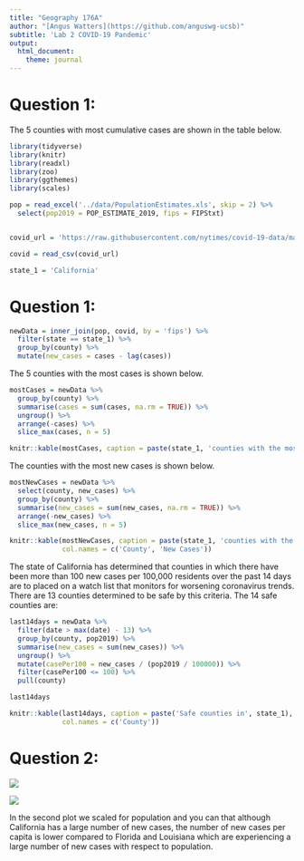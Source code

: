 ```yaml
---
title: "Geography 176A"
author: "[Angus Watters](https://github.com/anguswg-ucsb)"
subtitle: 'Lab 2 COVID-19 Pandemic'
output:
  html_document:
    theme: journal
---
```


# Question 1:
The 5 counties with most cumulative cases are shown in the table below.
```r
library(tidyverse)
library(knitr)
library(readxl)
library(zoo)
library(ggthemes)
library(scales)

pop = read_excel('../data/PopulationEstimates.xls', skip = 2) %>%
  select(pop2019 = POP_ESTIMATE_2019, fips = FIPStxt)


covid_url = 'https://raw.githubusercontent.com/nytimes/covid-19-data/master/us-counties.csv'

covid = read_csv(covid_url)

state_1 = 'California'
```
# Question 1:
```r
newData = inner_join(pop, covid, by = 'fips') %>%
  filter(state == state_1) %>%
  group_by(county) %>%
  mutate(new_cases = cases - lag(cases))
```

The 5 counties with the most cases is shown below.
```r
mostCases = newData %>%
  group_by(county) %>%
  summarise(cases = sum(cases, na.rm = TRUE)) %>%
  ungroup() %>%
  arrange(-cases) %>%
  slice_max(cases, n = 5)

knitr::kable(mostCases, caption = paste(state_1, 'counties with the most cumulative cases'), col.names = c('County', 'Cases'))

```
The counties with the most new cases is shown below.
```r
mostNewCases = newData %>%
  select(county, new_cases) %>%
  group_by(county) %>%
  summarise(new_cases = sum(new_cases, na.rm = TRUE)) %>%
  arrange(-new_cases) %>%
  slice_max(new_cases, n = 5)

knitr::kable(mostNewCases, caption = paste(state_1, 'counties with the most new cases'),
             col.names = c('County', 'New Cases'))
```



The state of California has determined that counties in which there have been more than 100 new cases per 100,000 residents over the past 14 days are to placed on a watch list that monitors for worsening coronavirus trends. There are 13 counties determined to be safe by this criteria. The 14 safe counties are:
```r
last14days = newData %>%
  filter(date > max(date) - 13) %>%
  group_by(county, pop2019) %>%
  summarise(new_cases = sum(new_cases)) %>%
  ungroup() %>%
  mutate(casePer100 = new_cases / (pop2019 / 100000)) %>%
  filter(casePer100 <= 100) %>%
  pull(county) 

last14days

knitr::kable(last14days, caption = paste('Safe counties in', state_1),
             col.names = c('County'))
``` 

# Question 2:

![](../img/daily-new-cases-in-fourStates.png)

![](../img/daily-new-cases-per-capita-in-fourStates.png)

In the second plot we scaled for population and you can that although California has a large number of new cases, the number of new cases per capita is lower compared to Florida and Louisiana which are experiencing a large number of new cases with respect to population.  





